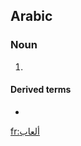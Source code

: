 ==Arabic==

===Noun===
{{ar-noun-plالعاب
|أَلْعَاب}}

# {{plural of|لَعْب|lang=ar}}

====Derived terms====
* {{l|ar|اَلْأَلْعَاب اَلْأُولُمْبِيَّة|tr=al-ʾalʿāb al-ʾolombiyya}}

[[fr:ألعاب]]